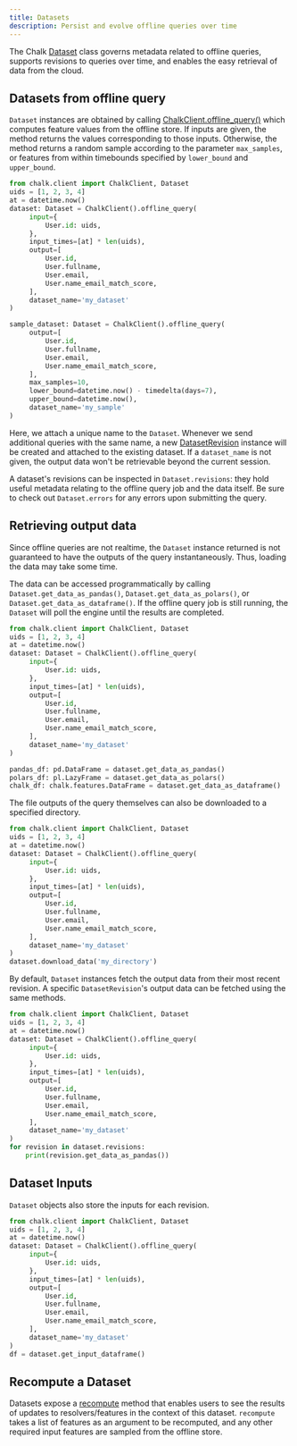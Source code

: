 ```yaml
---
title: Datasets
description: Persist and evolve offline queries over time
---
```


The Chalk [Dataset](/api-docs#Dataset) class governs metadata related to offline queries,
supports revisions to queries over time, and enables the easy retrieval
of data from the cloud.

## Datasets from offline query

`Dataset` instances are obtained by calling [ChalkClient.offline_query()](/api-docs#ChalkClient.offline_query)
which computes feature values from the offline store.
If inputs are given, the method returns the values corresponding to those inputs.
Otherwise, the method returns a random sample according to the parameter `max_samples`,
or features from within timebounds specified by `lower_bound` and `upper_bound`.

```py
from chalk.client import ChalkClient, Dataset
uids = [1, 2, 3, 4]
at = datetime.now()
dataset: Dataset = ChalkClient().offline_query(
     input={
         User.id: uids,
     },
     input_times=[at] * len(uids),
     output=[
         User.id,
         User.fullname,
         User.email,
         User.name_email_match_score,
     ],
     dataset_name='my_dataset'
)

sample_dataset: Dataset = ChalkClient().offline_query(
     output=[
         User.id,
         User.fullname,
         User.email,
         User.name_email_match_score,
     ],
     max_samples=10,
     lower_bound=datetime.now() - timedelta(days=7),
     upper_bound=datetime.now(),
     dataset_name='my_sample'
)
```

Here, we attach a unique name to the `Dataset`. Whenever we send additional
queries with the same name, a new [DatasetRevision](/api-docs#DatasetRevision) instance will be created
and attached to the existing dataset.
If a `dataset_name` is not given, the output data won't be retrievable beyond the current session.

A dataset's revisions can be inspected in `Dataset.revisions`:
they hold useful metadata relating to the offline query job and the data itself.
Be sure to check out `Dataset.errors` for any errors upon submitting the query.

## Retrieving output data

Since offline queries are not realtime, the `Dataset` instance returned
is not guaranteed to have the outputs of the query instantaneously.
Thus, loading the data may take some time.

The data can be accessed programmatically by calling
`Dataset.get_data_as_pandas()`,  `Dataset.get_data_as_polars()`, or `Dataset.get_data_as_dataframe()`.
If the offline query job is still running, the `Dataset` will poll the engine until the
results are completed.

```py
from chalk.client import ChalkClient, Dataset
uids = [1, 2, 3, 4]
at = datetime.now()
dataset: Dataset = ChalkClient().offline_query(
     input={
         User.id: uids,
     },
     input_times=[at] * len(uids),
     output=[
         User.id,
         User.fullname,
         User.email,
         User.name_email_match_score,
     ],
     dataset_name='my_dataset'
)

pandas_df: pd.DataFrame = dataset.get_data_as_pandas()
polars_df: pl.LazyFrame = dataset.get_data_as_polars()
chalk_df: chalk.features.DataFrame = dataset.get_data_as_dataframe()
```

The file outputs of the query themselves can also be downloaded to a specified directory.

```py
from chalk.client import ChalkClient, Dataset
uids = [1, 2, 3, 4]
at = datetime.now()
dataset: Dataset = ChalkClient().offline_query(
     input={
         User.id: uids,
     },
     input_times=[at] * len(uids),
     output=[
         User.id,
         User.fullname,
         User.email,
         User.name_email_match_score,
     ],
     dataset_name='my_dataset'
)
dataset.download_data('my_directory')
```

By default, `Dataset` instances fetch the output data from their most recent revision.
A specific `DatasetRevision`'s output data can be fetched using the same methods.

```py
from chalk.client import ChalkClient, Dataset
uids = [1, 2, 3, 4]
at = datetime.now()
dataset: Dataset = ChalkClient().offline_query(
     input={
         User.id: uids,
     },
     input_times=[at] * len(uids),
     output=[
         User.id,
         User.fullname,
         User.email,
         User.name_email_match_score,
     ],
     dataset_name='my_dataset'
)
for revision in dataset.revisions:
    print(revision.get_data_as_pandas())
```

## Dataset Inputs

`Dataset` objects also store the inputs for each revision.

```py
from chalk.client import ChalkClient, Dataset
uids = [1, 2, 3, 4]
at = datetime.now()
dataset: Dataset = ChalkClient().offline_query(
     input={
         User.id: uids,
     },
     input_times=[at] * len(uids),
     output=[
         User.id,
         User.fullname,
         User.email,
         User.name_email_match_score,
     ],
     dataset_name='my_dataset'
)
df = dataset.get_input_dataframe()
```


## Recompute a Dataset

Datasets expose a [recompute](/api-docs#Dataset.recompute) method
that enables users to see the results of updates to resolvers/features in the context of this dataset.
`recompute` takes a list of features as an argument to be recomputed,
and any other required input features are sampled from the offline store.